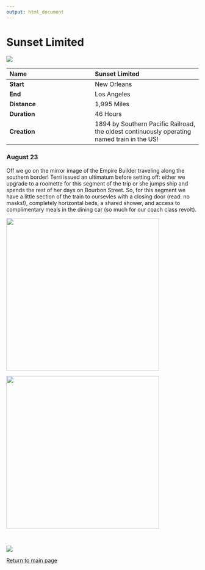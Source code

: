 ```yaml
---
output: html_document
---
```


# Sunset Limited

![](https://github.com/social-lorax/amtrak/blob/main/6.%20Sunset%20Limited/6.Sunset%20Limited.png?raw=true)

|**Name**     |**Sunset Limited** |
|:------------|:---------------|
|**Start**    |New Orleans     |
|**End**      |Los Angeles     |
|**Distance** |1,995 Miles     |
|**Duration** |46 Hours        |
|**Creation** |1894 by Southern Pacific Railroad, the oldest continuously operating named train in the US! |

### August 23

Off we go on the mirror image of the Empire Builder traveling along the southern border! Terri issued an ultimatum before setting off: either we upgrade to a roomette for this segment of the trip or she jumps ship and spends the rest of her days on Bourbon Street. So, for this segment we have a little section of the train to oursevles with a closing door (read: no masks!), completely horizontal beds, a shared shower, and access to complimentary meals in the dining car (so much for our coach class revolt). 

<div align="center">

<img src="https://github.com/social-lorax/amtrak/blob/main/6.%20Sunset%20Limited/1_roomette.png?raw=true" height="400">

<img src="https://github.com/social-lorax/amtrak/blob/main/6.%20Sunset%20Limited/2_menu.png?raw=true" height="400">

</div>

<br> 

<div align="center">

![](https://github.com/social-lorax/amtrak/blob/main/amtrak_logo.png?raw=true)

[Return to main page](index.html)

</div>